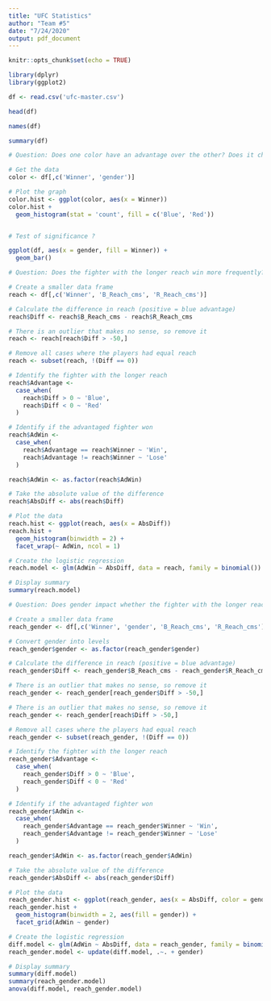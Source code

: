 ```yaml
---
title: "UFC Statistics"
author: "Team #5"
date: "7/24/2020"
output: pdf_document
---
```


```r
knitr::opts_chunk$set(echo = TRUE)

library(dplyr)
library(ggplot2)
```

```r
df <- read.csv('ufc-master.csv')

head(df)

names(df)

summary(df)
```

```r
# Question: Does one color have an advantage over the other? Does it change with gender?

# Get the data
color <- df[,c('Winner', 'gender')]

# Plot the graph
color.hist <- ggplot(color, aes(x = Winner))
color.hist +
  geom_histogram(stat = 'count', fill = c('Blue', 'Red'))


# Test of significance ?

```

```r
ggplot(df, aes(x = gender, fill = Winner)) +
  geom_bar()
```

```r
# Question: Does the fighter with the longer reach win more frequently?

# Create a smaller data frame
reach <- df[,c('Winner', 'B_Reach_cms', 'R_Reach_cms')]

# Calculate the difference in reach (positive = blue advantage)
reach$Diff <- reach$B_Reach_cms - reach$R_Reach_cms

# There is an outlier that makes no sense, so remove it
reach <- reach[reach$Diff > -50,]

# Remove all cases where the players had equal reach
reach <- subset(reach, !(Diff == 0))

# Identify the fighter with the longer reach
reach$Advantage <-
  case_when(
    reach$Diff > 0 ~ 'Blue',
    reach$Diff < 0 ~ 'Red'
  )

# Identify if the advantaged fighter won
reach$AdWin <-
  case_when(
    reach$Advantage == reach$Winner ~ 'Win',
    reach$Advantage != reach$Winner ~ 'Lose'
  )

reach$AdWin <- as.factor(reach$AdWin)

# Take the absolute value of the difference
reach$AbsDiff <- abs(reach$Diff)

# Plot the data
reach.hist <- ggplot(reach, aes(x = AbsDiff))
reach.hist +
  geom_histogram(binwidth = 2) +
  facet_wrap(~ AdWin, ncol = 1)

# Create the logistic regression
reach.model <- glm(AdWin ~ AbsDiff, data = reach, family = binomial())

# Display summary
summary(reach.model)

```

```r
# Question: Does gender impact whether the fighter with the longer reach will win more frequently?

# Create a smaller data frame
reach_gender <- df[,c('Winner', 'gender', 'B_Reach_cms', 'R_Reach_cms')]

# Convert gender into levels
reach_gender$gender <- as.factor(reach_gender$gender)

# Calculate the difference in reach (positive = blue advantage)
reach_gender$Diff <- reach_gender$B_Reach_cms - reach_gender$R_Reach_cms

# There is an outlier that makes no sense, so remove it
reach_gender <- reach_gender[reach_gender$Diff > -50,]

# There is an outlier that makes no sense, so remove it
reach_gender <- reach_gender[reach$Diff > -50,]

# Remove all cases where the players had equal reach
reach_gender <- subset(reach_gender, !(Diff == 0))

# Identify the fighter with the longer reach
reach_gender$Advantage <-
  case_when(
    reach_gender$Diff > 0 ~ 'Blue',
    reach_gender$Diff < 0 ~ 'Red'
  )

# Identify if the advantaged fighter won
reach_gender$AdWin <-
  case_when(
    reach_gender$Advantage == reach_gender$Winner ~ 'Win',
    reach_gender$Advantage != reach_gender$Winner ~ 'Lose'
  )

reach_gender$AdWin <- as.factor(reach_gender$AdWin)

# Take the absolute value of the difference
reach_gender$AbsDiff <- abs(reach_gender$Diff)

# Plot the data
reach_gender.hist <- ggplot(reach_gender, aes(x = AbsDiff, color = gender))
reach_gender.hist +
  geom_histogram(binwidth = 2, aes(fill = gender)) +
  facet_grid(AdWin ~ gender)

# Create the logistic regression
diff.model <- glm(AdWin ~ AbsDiff, data = reach_gender, family = binomial())
reach_gender.model <- update(diff.model, .~. + gender)

# Display summary
summary(diff.model)
summary(reach_gender.model)
anova(diff.model, reach_gender.model)
```
